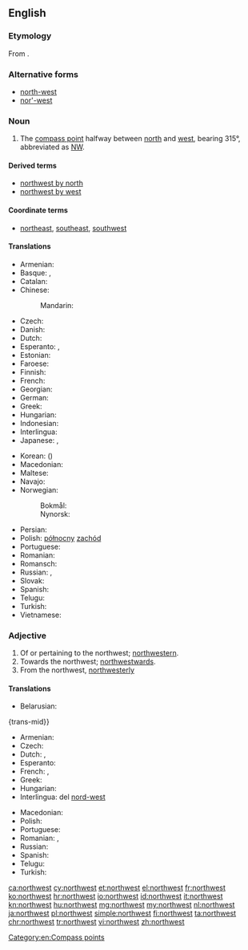 ==English==
{{wikipedia|dab=Northwest}}
===Etymology===
From {{compound|north|west|lang=en}}.

===Alternative forms===
* [[north-west]]
* [[nor'-west]]

===Noun===
{{en-noun}}

# The [[compass point]] halfway between [[north]] and [[west]], bearing 315°, abbreviated as [[NW]].

====Derived terms====
* [[northwest by north]]
* [[northwest by west]]

====Coordinate terms====
* {{sense|compass point}} [[northeast]], [[southeast]], [[southwest]]

====Translations====
{{trans-top|compass point}}
* Armenian: {{t|hy|հյուսիս-արևմուտք|tr=hyusis-arevmutk’|sc=Armn}}
* Basque: {{t|eu|ipartsartalde}}, {{t|eu|iparmendebal}}
* Catalan: {{t|ca|nord-oest}}
* Chinese:
*: Mandarin: {{t+|cmn|西北|tr=xīběi|sc=Hani}}
* Czech: {{t+|cs|severozápad|m}}
* Danish: {{t|da|nordvest}}
* Dutch: {{t+|nl|noordwesten|n}}
* Esperanto: {{t|eo|nordokcidento}}, {{t|eo|norduesto}}
* Estonian: {{t|et|loe}}
* Faroese: {{t|fo|útnyrðingur|m}}
* Finnish: {{t+|fi|luode}}
* French: {{t+|fr|nord-ouest|m}}
* Georgian: {{t|ka|ჩრდილო-დასავლეთი|tr=chrdilo-dasavleti|sc=Geor}}
* German: {{t+|de|Nordwesten|m}}
* Greek: {{t+|el|βορειοδυτικά|tr=voreiodytiká}}
* Hungarian: {{t+|hu|északnyugat}}
* Indonesian: {{t+|id|barat laut}}
* Interlingua: {{t|ia|nord-west}}
* Japanese: {{t+|ja|北西|tr=ほくせい, hokúséi|sc=Jpan}}, {{qualifier|less common}} {{t+|ja|西北|tr=せいほく, seihoku|sc=Jpan}}
{{trans-mid}}
* Korean: {{t|ko|북서|sc=Kore}} ({{t+|ko|北西|sc=Kore}})
* Macedonian: {{t|mk|северозапад|m|tr=severozápad}}
* Maltese: {{t|mt|majjistral}}
* Navajo: {{t|nv|náhookǫs dóó eʼeʼaah}}
* Norwegian:
*: Bokmål: {{t|nb|nordvest}}
*: Nynorsk: {{t|nn|nordvest}}
* Persian: {{t|fa|شمال غربی|tr=šamâl-e ğarbi|sc=fa-Arab}}
* Polish: [[północny]] [[zachód]] {{g|m}}
* Portuguese: {{t+|pt|noroeste|m}}
* Romanian: {{t+|ro|nord-vest|n}}
* Romansch: {{t|rm|nordvest}}
* Russian: {{t+|ru|северо-запад|m|tr=sévero-západ}}, {{t+|ru|норд-вест|m|tr=nord-vést|sc=Cyrl}} {{qualifier|wind, nautical}}
* Slovak: {{t|sk|severozápad|m}}
* Spanish: {{t|es|noroeste|m}}
* Telugu: {{t|te|వాయవ్యం|tr=vaayavyaM}}
* Turkish: {{t+|tr|kuzeybatı}}
* Vietnamese: {{t|vi|phía tây bắc}}
{{trans-bottom}}

===Adjective===
{{en-adj|-}}

# Of or pertaining to the northwest; [[northwestern]].
# Towards the northwest; [[northwestward]]s.
# From the northwest, [[northwesterly]]

====Translations====
{{trans-top|northwestern}}
* Belarusian: {{t|be|паўно́чна-захо́дні|m|sc=Cyrl}}
{trans-mid}}
{{trans-bottom}}

{{trans-top|towards the northwest}}
* Armenian: {{t|hy|հյուսիսարևմտյան|tr=hyusisarevmtyan|sc=Armn}}
* Czech: {{t+|cs|severozápadní}}
* Dutch: {{t+|nl|noordwest}}, {{t+|nl|noordwestelijk}}
* Esperanto: {{t|eo|nordokcidenta}}
* French: {{t+|fr|nord-ouest}}, {{t|fr|du nord-ouest}}
* Greek: {{t+|el|βορειοδυτικός|tr=voreiodytikós}}
* Hungarian: {{t+|hu|északnyugati}}
* Interlingua: del [[nord-west]]
{{trans-mid}}
* Macedonian: {{t|mk|северозападно|tr=severozápadno}}
* Polish: {{t+|pl|północno-zachodni}}
* Portuguese: {{t+|pt|noroeste}}
* Romanian: {{t|ro|de nord-vest}}, {{t|ro|nordvestic}}
* Russian: {{t+|ru|северо-западный|tr=sévero-západnyj}}
* Spanish: {{t|es|noroeste|alt=del noroeste}}
* Telugu: {{t|te|వాయవ్య|tr=vaayavya}}
* Turkish: {{t+|tr|kuzeybatı}}
{{trans-bottom}}

[[Category:en:Compass points]]

[[ca:northwest]]
[[cy:northwest]]
[[et:northwest]]
[[el:northwest]]
[[fr:northwest]]
[[ko:northwest]]
[[hr:northwest]]
[[io:northwest]]
[[id:northwest]]
[[it:northwest]]
[[kn:northwest]]
[[hu:northwest]]
[[mg:northwest]]
[[my:northwest]]
[[nl:northwest]]
[[ja:northwest]]
[[pl:northwest]]
[[simple:northwest]]
[[fi:northwest]]
[[ta:northwest]]
[[chr:northwest]]
[[tr:northwest]]
[[vi:northwest]]
[[zh:northwest]]